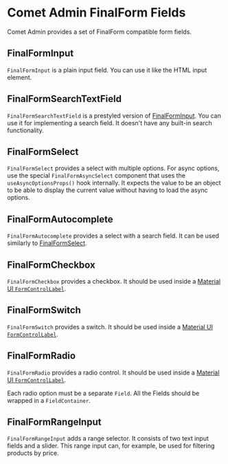 

<Meta of={FinalFormFieldsStories} />

# Comet Admin FinalForm Fields

Comet Admin provides a set of FinalForm compatible form fields.

## FinalFormInput

`FinalFormInput` is a plain input field.
You can use it like the HTML input element.

<Canvas>
    <Story of={FinalFormFieldsStories._FinalFormInput} />
</Canvas>

## FinalFormSearchTextField

`FinalFormSearchTextField` is a prestyled version of [FinalFormInput](#finalforminput).
You can use it for implementing a search field.
It doesn't have any built-in search functionality.

<Canvas>
    <Story of={FinalFormFieldsStories._FinalFormSearchTextField} />
</Canvas>

## FinalFormSelect

`FinalFormSelect` provides a select with multiple options.
For async options, use the special `FinalFormAsyncSelect` component that uses the `useAsyncOptionsProps()` hook internally.
It expects the value to be an object to be able to display the current value without having to load the async options.

<Canvas>
    <Story of={FinalFormFieldsStories._FinalFormSelect} />
</Canvas>

## FinalFormAutocomplete

`FinalFormAutocomplete` provides a select with a search field.
It can be used similarly to [FinalFormSelect](#finalformselect).

<Canvas>
    <Story of={FinalFormFieldsStories._FinalFormAutocomplete} />
</Canvas>

## FinalFormCheckbox

`FinalFormCheckbox` provides a checkbox.
It should be used inside a [Material UI `FormControlLabel`](https://v4.mui.com/api/form-control-label/#formcontrollabel-api).

<Canvas>
    <Story of={FinalFormFieldsStories._FinalFormCheckbox} />
</Canvas>

## FinalFormSwitch

`FinalFormSwitch` provides a switch.
It should be used inside a [Material UI `FormControlLabel`](https://v4.mui.com/api/form-control-label/#formcontrollabel-api).

<Canvas>
    <Story of={FinalFormFieldsStories._FinalFormSwitch} />
</Canvas>

## FinalFormRadio

`FinalFormRadio` provides a radio control.
It should be used inside a [Material UI `FormControlLabel`](https://v4.mui.com/api/form-control-label/#formcontrollabel-api).

Each radio option must be a separate `Field`.
All the Fields should be wrapped in a `FieldContainer`.

<Canvas>
    <Story of={FinalFormFieldsStories._FinalFormRadio} />
</Canvas>

## FinalFormRangeInput

`FinalFormRangeInput` adds a range selector.
It consists of two text input fields and a slider.
This range input can, for example, be used for filtering products by price.

<Canvas>
    <Story of={FinalFormFieldsStories._FinalFormRangeInput} />
</Canvas>
